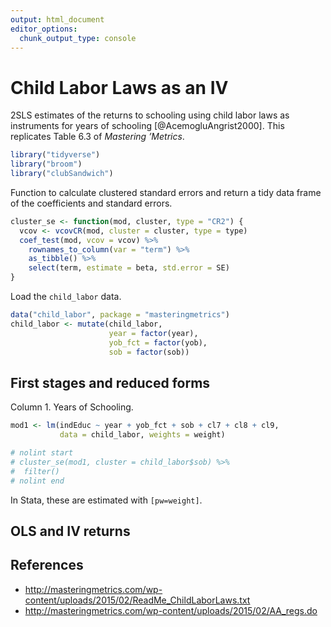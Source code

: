 ```yaml
---
output: html_document
editor_options: 
  chunk_output_type: console
---
```

# Child Labor Laws as an IV

2SLS estimates of the returns to schooling using child labor laws as instruments for years of schooling [@AcemogluAngrist2000].
This replicates Table 6.3 of *Mastering 'Metrics*.

```r
library("tidyverse")
library("broom")
library("clubSandwich")
```

Function to calculate clustered standard errors and return a tidy data frame of the coefficients and standard errors.
```r
cluster_se <- function(mod, cluster, type = "CR2") {
  vcov <- vcovCR(mod, cluster = cluster, type = type)
  coef_test(mod, vcov = vcov) %>%
    rownames_to_column(var = "term") %>%
    as_tibble() %>%
    select(term, estimate = beta, std.error = SE)
}
```

Load the `child_labor` data.
```r
data("child_labor", package = "masteringmetrics")
child_labor <- mutate(child_labor,
                      year = factor(year),
                      yob_fct = factor(yob),
                      sob = factor(sob))
```

## First stages and reduced forms

Column 1. Years of Schooling.
```r
mod1 <- lm(indEduc ~ year + yob_fct + sob + cl7 + cl8 + cl9,
           data = child_labor, weights = weight)
```
```r
# nolint start
# cluster_se(mod1, cluster = child_labor$sob) %>%
#  filter()
# nolint end
```

In Stata, these are estimated with `[pw=weight]`.


## OLS and IV returns

## References {-}

-   <http://masteringmetrics.com/wp-content/uploads/2015/02/ReadMe_ChildLaborLaws.txt>
-   <http://masteringmetrics.com/wp-content/uploads/2015/02/AA_regs.do>

